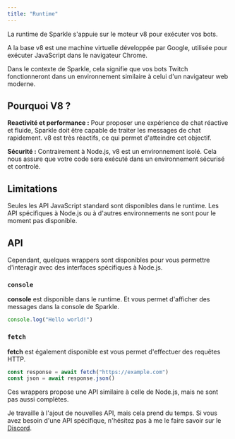 ```yaml
---
title: "Runtime"
---
```


La runtime de Sparkle s'appuie sur le moteur v8 pour exécuter vos bots.

A la base v8 est une machine virtuelle développée par Google, utilisée pour exécuter JavaScript dans le navigateur Chrome.

Dans le contexte de Sparkle, cela signifie que vos bots Twitch fonctionneront dans un environnement similaire à celui d'un navigateur web moderne.

## Pourquoi V8 ?

**Reactivité et performance :** Pour proposer une expérience de chat réactive et fluide, Sparkle doit être capable de traiter les messages de chat rapidement. v8 est très réactifs, ce qui permet d'atteindre cet objectif.

**Sécurité :** Contrairement à Node.js, v8 est un environnement isolé. Cela nous assure que votre code sera exécuté dans un environnement sécurisé et controlé.

## Limitations

<Warning>
  Seules les API JavaScript standard sont disponibles dans le runtime. Les API
  spécifiques à Node.js ou à d'autres environnements ne sont pour le moment pas
  disponible.
</Warning>

## API

Cependant, quelques wrappers sont disponibles pour vous permettre d'interagir avec des interfaces spécifiques à Node.js.

### `console`

**console** est disponible dans le runtime. Et vous permet d'afficher des messages dans la console de Sparkle.

```js
console.log("Hello world!")
```

### `fetch`

**fetch** est également disponible est vous permet d'effectuer des requêtes HTTP.

```js
const response = await fetch("https://example.com")
const json = await response.json()
```

Ces wrappers propose une API similaire à celle de Node.js, mais ne sont pas aussi complètes.

Je travaille à l'ajout de nouvelles API, mais cela prend du temps. Si vous avez besoin d'une API spécifique, n'hésitez pas à me le faire savoir sur le [Discord](https://discord.gg/3u9WVdJ).
